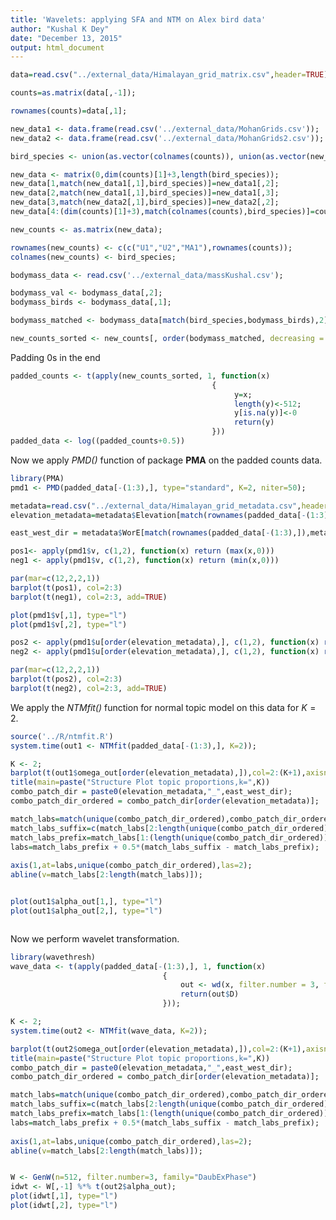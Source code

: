 ```yaml
---
title: 'Wavelets: applying SFA and NTM on Alex bird data'
author: "Kushal K Dey"
date: "December 13, 2015"
output: html_document
---
```


```r
data=read.csv("../external_data/Himalayan_grid_matrix.csv",header=TRUE);

counts=as.matrix(data[,-1]);

rownames(counts)=data[,1];

new_data1 <- data.frame(read.csv('../external_data/MohanGrids.csv'));
new_data2 <- data.frame(read.csv('../external_data/MohanGrids2.csv'));

bird_species <- union(as.vector(colnames(counts)), union(as.vector(new_data1[,1]), as.vector(new_data2[,1])));

new_data <- matrix(0,dim(counts)[1]+3,length(bird_species));
new_data[1,match(new_data1[,1],bird_species)]=new_data1[,2];
new_data[2,match(new_data1[,1],bird_species)]=new_data1[,3];
new_data[3,match(new_data2[,1],bird_species)]=new_data2[,2];
new_data[4:(dim(counts)[1]+3),match(colnames(counts),bird_species)]=counts;

new_counts <- as.matrix(new_data);

rownames(new_counts) <- c(c("U1","U2","MA1"),rownames(counts));
colnames(new_counts) <- bird_species;

```

```r
bodymass_data <- read.csv('../external_data/massKushal.csv');

bodymass_val <- bodymass_data[,2];
bodymass_birds <- bodymass_data[,1];

bodymass_matched <- bodymass_data[match(bird_species,bodymass_birds),2];

new_counts_sorted <- new_counts[, order(bodymass_matched, decreasing = TRUE)];


```

Padding 0s in the end

```r
padded_counts <- t(apply(new_counts_sorted, 1, function(x)
                                             {
                                                  y=x;
                                                  length(y)<-512;
                                                  y[is.na(y)]<-0
                                                  return(y)
                                             }))
padded_data <- log((padded_counts+0.5))

```

Now we apply *PMD()* function of package **PMA** on the padded counts data.

```r
library(PMA)
pmd1 <- PMD(padded_data[-(1:3),], type="standard", K=2, niter=50);

metadata=read.csv("../external_data/Himalayan_grid_metadata.csv",header=TRUE);
elevation_metadata=metadata$Elevation[match(rownames(padded_data[-(1:3),]),metadata[,1])];

east_west_dir = metadata$WorE[match(rownames(padded_data[-(1:3),]),metadata[,1])];

pos1<- apply(pmd1$v, c(1,2), function(x) return (max(x,0)))
neg1 <- apply(pmd1$v, c(1,2), function(x) return (min(x,0)))

par(mar=c(12,2,2,1))
barplot(t(pos1), col=2:3)
barplot(t(neg1), col=2:3, add=TRUE)

plot(pmd1$v[,1], type="l")
plot(pmd1$v[,2], type="l")

pos2 <- apply(pmd1$u[order(elevation_metadata),], c(1,2), function(x) return (max(x,0)))
neg2 <- apply(pmd1$u[order(elevation_metadata),], c(1,2), function(x) return (min(x,0)))

par(mar=c(12,2,2,1))
barplot(t(pos2), col=2:3)
barplot(t(neg2), col=2:3, add=TRUE)


```

We apply the *NTMfit()* function for normal topic model on this data for $K=2$.

```r
source('../R/ntmfit.R')
system.time(out1 <- NTMfit(padded_data[-(1:3),], K=2));

K <- 2;
barplot(t(out1$omega_out[order(elevation_metadata),]),col=2:(K+1),axisnames=F,space=0,border=NA,main="",las=1,ylim=c(0,1),cex.axis=1.5,cex.main=1.4)
title(main=paste("Structure Plot topic proportions,k=",K))
combo_patch_dir = paste0(elevation_metadata,"_",east_west_dir);
combo_patch_dir_ordered = combo_patch_dir[order(elevation_metadata)];

match_labs=match(unique(combo_patch_dir_ordered),combo_patch_dir_ordered);
match_labs_suffix=c(match_labs[2:length(unique(combo_patch_dir_ordered))],35);
match_labs_prefix=match_labs[1:(length(unique(combo_patch_dir_ordered)))];
labs=match_labs_prefix + 0.5*(match_labs_suffix - match_labs_prefix);
  
axis(1,at=labs,unique(combo_patch_dir_ordered),las=2);
abline(v=match_labs[2:length(match_labs)]);


plot(out1$alpha_out[1,], type="l")
plot(out1$alpha_out[2,], type="l")



```

Now we perform wavelet transformation.

```r
library(wavethresh)
wave_data <- t(apply(padded_data[-(1:3),], 1, function(x)
                                  {
                                      out <- wd(x, filter.number = 3, family = "DaubExPhase")
                                      return(out$D)
                                  }));

K <- 2;
system.time(out2 <- NTMfit(wave_data, K=2));

barplot(t(out2$omega_out[order(elevation_metadata),]),col=2:(K+1),axisnames=F,space=0,border=NA,main="",las=1,ylim=c(0,1),cex.axis=1.5,cex.main=1.4)
title(main=paste("Structure Plot topic proportions,k=",K))
combo_patch_dir = paste0(elevation_metadata,"_",east_west_dir);
combo_patch_dir_ordered = combo_patch_dir[order(elevation_metadata)];

match_labs=match(unique(combo_patch_dir_ordered),combo_patch_dir_ordered);
match_labs_suffix=c(match_labs[2:length(unique(combo_patch_dir_ordered))],35);
match_labs_prefix=match_labs[1:(length(unique(combo_patch_dir_ordered)))];
labs=match_labs_prefix + 0.5*(match_labs_suffix - match_labs_prefix);
  
axis(1,at=labs,unique(combo_patch_dir_ordered),las=2);
abline(v=match_labs[2:length(match_labs)]);


W <- GenW(n=512, filter.number=3, family="DaubExPhase")
idwt <- W[,-1] %*% t(out2$alpha_out);
plot(idwt[,1], type="l")
plot(idwt[,2], type="l")



```

